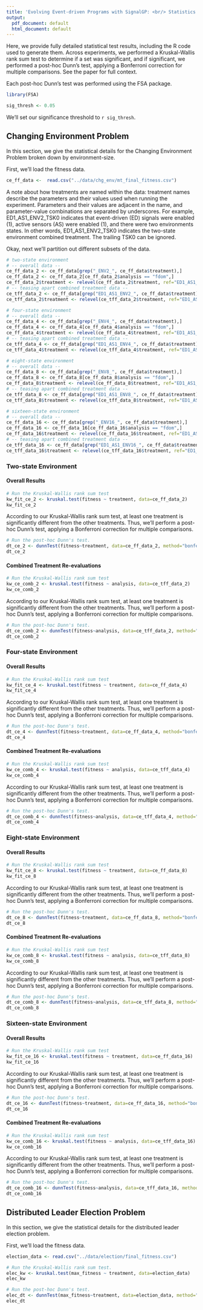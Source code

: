 ```yaml
---
title: 'Evolving Event-driven Programs with SignalGP: <br/> Statistics'
output:
  pdf_document: default
  html_document: default
---
```


Here, we provide fully detailed statistical test results, including the R code used to generate them. Across experiments, we performed a Kruskal-Wallis rank sum test to determine if a set was significant, and if significant, we performed a post-hoc Dunn's test, applying a Bonferroni correction for multiple comparisons. See the paper for full context. 

Each post-hoc Dunn's test was performed using the FSA package.
```r
library(FSA)
```

```r
sig_thresh <- 0.05
```
We'll set our significance threshold to `r sig_thresh`.

## Changing Environment Problem

In this section, we give the statistical details for the Changing Environment Problem broken down by environment-size. 

First, we'll load the fitness data. 
```r
ce_ff_data <-  read.csv("../data/chg_env/mt_final_fitness.csv")
```

A note about how treatments are named within the data: treatment names describe the parameters and their values used when running the experiment. Parameters and their values are adjacent in the name, and parameter-value combinations are separated by underscores. For example, ED1_AS1_ENV2_TSK0 indicates that event-driven (ED) signals were enabled (1), active sensors (AS) were enabled (1), and there were two environments states. In other words, ED1_AS1_ENV2_TSK0 indicates the two-state environment combined treatment. The trailing TSK0 can be ignored. 

Okay, next we'll partition out different subsets of the data.
```r
# two-state environment 
# -- overall data --
ce_ff_data_2 <- ce_ff_data[grep("_ENV2_", ce_ff_data$treatment),]
ce_ff_data_2 <- ce_ff_data_2[ce_ff_data_2$analysis == "fdom",]
ce_ff_data_2$treatment <- relevel(ce_ff_data_2$treatment, ref="ED1_AS1_ENV2_TSK0")
# -- teasing apart combined treatment data --
ce_tff_data_2 <- ce_ff_data[grep("ED1_AS1_ENV2_", ce_ff_data$treatment),]
ce_tff_data_2$treatment <- relevel(ce_tff_data_2$treatment, ref="ED1_AS1_ENV2_TSK0")

# four-state environment
# -- overall data --
ce_ff_data_4 <- ce_ff_data[grep("_ENV4_", ce_ff_data$treatment),]
ce_ff_data_4 <- ce_ff_data_4[ce_ff_data_4$analysis == "fdom",]
ce_ff_data_4$treatment <- relevel(ce_ff_data_4$treatment, ref="ED1_AS1_ENV4_TSK0")
# -- teasing apart combined treatment data --
ce_tff_data_4 <- ce_ff_data[grep("ED1_AS1_ENV4_", ce_ff_data$treatment),]
ce_tff_data_4$treatment <- relevel(ce_tff_data_4$treatment, ref="ED1_AS1_ENV4_TSK0")

# eight-state environment
# -- overall data --
ce_ff_data_8 <- ce_ff_data[grep("_ENV8_", ce_ff_data$treatment),]
ce_ff_data_8 <- ce_ff_data_8[ce_ff_data_8$analysis == "fdom",]
ce_ff_data_8$treatment <- relevel(ce_ff_data_8$treatment, ref="ED1_AS1_ENV8_TSK0")
# -- teasing apart combined treatment data --
ce_tff_data_8 <- ce_ff_data[grep("ED1_AS1_ENV8_", ce_ff_data$treatment),]
ce_tff_data_8$treatment <- relevel(ce_tff_data_8$treatment, ref="ED1_AS1_ENV8_TSK0")

# sixteen-state environment
# -- overall data --
ce_ff_data_16 <- ce_ff_data[grep("_ENV16_", ce_ff_data$treatment),]
ce_ff_data_16 <- ce_ff_data_16[ce_ff_data_16$analysis == "fdom",]
ce_ff_data_16$treatment <- relevel(ce_ff_data_16$treatment, ref="ED1_AS1_ENV16_TSK0")
# -- teasing apart combined treatment data --
ce_tff_data_16 <- ce_ff_data[grep("ED1_AS1_ENV16_", ce_ff_data$treatment),]
ce_tff_data_16$treatment <- relevel(ce_tff_data_16$treatment, ref="ED1_AS1_ENV16_TSK0")
```

### Two-state Environment
#### Overall Results
```r
# Run the Kruskal-Wallis rank sum test
kw_fit_ce_2 <- kruskal.test(fitness ~ treatment, data=ce_ff_data_2)
kw_fit_ce_2
```
According to our Kruskal-Wallis rank sum test, at least one treatment is significantly different from the other treatments. Thus, we'll perform a post-hoc Dunn's test, applying a Bonferroni correction for multiple comparisons.

```r
# Run the post-hoc Dunn's test.
dt_ce_2 <- dunnTest(fitness~treatment, data=ce_ff_data_2, method="bonferroni")
dt_ce_2
```


#### Combined Treatment Re-evaluations
```r
# Run the Kruskal-Wallis rank sum test
kw_ce_comb_2 <- kruskal.test(fitness ~ analysis, data=ce_tff_data_2)
kw_ce_comb_2
```
According to our Kruskal-Wallis rank sum test, at least one treatment is significantly different from the other treatments. Thus, we'll perform a post-hoc Dunn's test, applying a Bonferroni correction for multiple comparisons.
```r
# Run the post-hoc Dunn's test.
dt_ce_comb_2 <- dunnTest(fitness~analysis, data=ce_tff_data_2, method="bonferroni")
dt_ce_comb_2
```


### Four-state Environment
#### Overall Results
```r
# Run the Kruskal-Wallis rank sum test
kw_fit_ce_4 <- kruskal.test(fitness ~ treatment, data=ce_ff_data_4)
kw_fit_ce_4
```
According to our Kruskal-Wallis rank sum test, at least one treatment is significantly different from the other treatments. Thus, we'll perform a post-hoc Dunn's test, applying a Bonferroni correction for multiple comparisons.

```r
# Run the post-hoc Dunn's test.
dt_ce_4 <- dunnTest(fitness~treatment, data=ce_ff_data_4, method="bonferroni")
dt_ce_4
```


#### Combined Treatment Re-evaluations
```r
# Run the Kruskal-Wallis rank sum test
kw_ce_comb_4 <- kruskal.test(fitness ~ analysis, data=ce_tff_data_4)
kw_ce_comb_4
```
According to our Kruskal-Wallis rank sum test, at least one treatment is significantly different from the other treatments. Thus, we'll perform a post-hoc Dunn's test, applying a Bonferroni correction for multiple comparisons.
```r
# Run the post-hoc Dunn's test.
dt_ce_comb_4 <- dunnTest(fitness~analysis, data=ce_tff_data_4, method="bonferroni")
dt_ce_comb_4
```


### Eight-state Environment
#### Overall Results
```r
# Run the Kruskal-Wallis rank sum test
kw_fit_ce_8 <- kruskal.test(fitness ~ treatment, data=ce_ff_data_8)
kw_fit_ce_8
```
According to our Kruskal-Wallis rank sum test, at least one treatment is significantly different from the other treatments. Thus, we'll perform a post-hoc Dunn's test, applying a Bonferroni correction for multiple comparisons.

```r
# Run the post-hoc Dunn's test.
dt_ce_8 <- dunnTest(fitness~treatment, data=ce_ff_data_8, method="bonferroni")
dt_ce_8
```


#### Combined Treatment Re-evaluations
```r
# Run the Kruskal-Wallis rank sum test
kw_ce_comb_8 <- kruskal.test(fitness ~ analysis, data=ce_tff_data_8)
kw_ce_comb_8
```
According to our Kruskal-Wallis rank sum test, at least one treatment is significantly different from the other treatments. Thus, we'll perform a post-hoc Dunn's test, applying a Bonferroni correction for multiple comparisons.
```r
# Run the post-hoc Dunn's test.
dt_ce_comb_8 <- dunnTest(fitness~analysis, data=ce_tff_data_8, method="bonferroni")
dt_ce_comb_8
```


### Sixteen-state Environment
#### Overall Results
```r
# Run the Kruskal-Wallis rank sum test
kw_fit_ce_16 <- kruskal.test(fitness ~ treatment, data=ce_ff_data_16)
kw_fit_ce_16
```
According to our Kruskal-Wallis rank sum test, at least one treatment is significantly different from the other treatments. Thus, we'll perform a post-hoc Dunn's test, applying a Bonferroni correction for multiple comparisons.

```r
# Run the post-hoc Dunn's test.
dt_ce_16 <- dunnTest(fitness~treatment, data=ce_ff_data_16, method="bonferroni")
dt_ce_16
```


#### Combined Treatment Re-evaluations
```r
# Run the Kruskal-Wallis rank sum test
kw_ce_comb_16 <- kruskal.test(fitness ~ analysis, data=ce_tff_data_16)
kw_ce_comb_16
```
According to our Kruskal-Wallis rank sum test, at least one treatment is significantly different from the other treatments. Thus, we'll perform a post-hoc Dunn's test, applying a Bonferroni correction for multiple comparisons.
```r
# Run the post-hoc Dunn's test.
dt_ce_comb_16 <- dunnTest(fitness~analysis, data=ce_tff_data_16, method="bonferroni")
dt_ce_comb_16
```

## Distributed Leader Election Problem
In this section, we give the statistical details for the distributed leader election problem. 

First, we'll load the fitness data. 
```r
election_data <- read.csv("../data/election/final_fitness.csv")
```

```r
# Run the Kruskal-Wallis rank sum test.
elec_kw <- kruskal.test(max_fitness ~ treatment, data=election_data)
elec_kw
```

```r
# Run the post-hoc Dunn's test.
elec_dt <- dunnTest(max_fitness~treatment, data=election_data, method="bonferroni")
elec_dt
```


